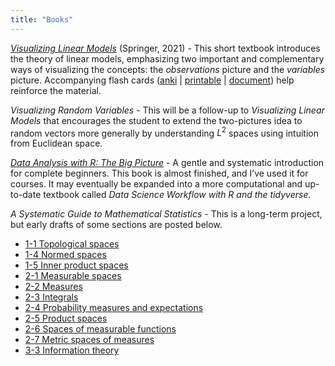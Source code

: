 ```yaml
---
title: "Books"
---
```



*[Visualizing Linear Models](https://www.dpbolvw.net/click-100373821-12898971?url=https%3A%2F%2Fwww.springer.com%2Fgp%2Fbook%2F9783030641665%3FcountryChanged%3Dtrue)* (Springer, 2021) - This short textbook introduces the theory of linear models, emphasizing two important and complementary ways of visualizing the concepts: the *observations* picture and the *variables* picture. Accompanying flash cards ([anki](static/books/visualizing-linear-models.apkg) | [printable](static/books/visualizing-linear-models-printable-cards.pdf) | [document](static/books/visualizing-linear-models-exercises.pdf)) help reinforce the material.


*Visualizing Random Variables* - This will be a follow-up to *Visualizing Linear Models* that encourages the student to extend the two-pictures idea to random vectors more generally by understanding $L^2$ spaces using intuition from Euclidean space.


*[Data Analysis with R: The Big Picture](static/books/Data-Analysis-with-R.pdf)* - A gentle and systematic introduction for complete beginners. This book is almost finished, and I've used it for courses. It may eventually be expanded into a more computational and up-to-date textbook called *Data Science Workflow with R and the tidyverse*.


*A Systematic Guide to Mathematical Statistics* - This is a long-term project, but early drafts of some sections are posted below.

- [1-1 Topological spaces](static/books/1-1-topological-spaces.pdf)
- [1-4 Normed spaces](static/books/1-4-normed-spaces.pdf)
- [1-5 Inner product spaces](static/books/1-5-inner-product-spaces.pdf)
- [2-1 Measurable spaces](static/books/2-1-measurable-spaces.pdf)
- [2-2 Measures](static/books/2-2-measures.pdf)
- [2-3 Integrals](static/books/2-3-integrals.pdf)
- [2-4 Probability measures and expectations](static/books/2-4-probability-measures-and-expectations.pdf)
- [2-5 Product spaces](static/books/2-5-product-spaces.pdf)
- [2-6 Spaces of measurable functions](static/books/2-6-spaces-of-measurable-functions.pdf)
- [2-7 Metric spaces of measures](static/books/2-7-metric-spaces-of-measures.pdf)
- [3-3 Information theory](static/books/3-3-information-theory.pdf)